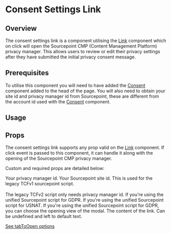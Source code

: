 


# Consent Settings Link

## Overview

The consent settings link is a component utilising the <a href='/components/link'>Link</a> component which on click will open the Sourcepoint CMP (Content Management Platform) privacy manager. This allows users to review or edit their privacy settings after they have submitted the initial privacy consent message.

## Prerequisites

To utilise this component you will need to have added the <a href='/components/consent'>Consent</a> component added to the head of the page. You will also need to obtain your site id and privacy manager id from Sourcepoint, these are different from the account id used with the [Consent](/components/consent) component.

## Usage

<CodeFromFile path="examples/consent-settings-link.tsx"/>

## Props

The consent settings link supports any prop valid on the <a href='/components/link'>Link</a> component. If click event is passed to this component, it can handle it along with the opening of the Sourcepoint CMP privacy manager.

Custom and required props are detailed below:

<LegacyBlock marginTop="sizing040">
  <Prop required name="privacyManagerId" type="string">
    Your privacy manager id.
  </Prop>
  <Prop name="siteId" type="string">
    Your Sourcepoint site id. This is used for the legacy TCFv1 sourcepoint script.
    <br/>
    <br/>
    The legacy TCFv2 script only needs privacy manager id.
  </Prop>
  <Prop name="gdpr" type="boolean">
    If you're using the unified Sourcepoint script for GDPR.
  </Prop>
  <Prop name="usnat" type="boolean">
    If you're using the unified Sourcepoint script for USNAT.
  </Prop>
  <Prop name="tabToOpen" type="'purposes' | 'vendors' | 'features' | 'purposes-li' | 'vendors-li'">
    If you're using the unified Sourcepoint script for GDPR, you can choose the opening view of the modal.
  </Prop>
  <Prop name="children" type="ReactNode" default="Manage Consent">
    The content of the link. Can be undefined and left to default text.
  </Prop>
</LegacyBlock>

[See tabToOpen options](https://docs.sourcepoint.com/hc/en-us/articles/4402697202323)
